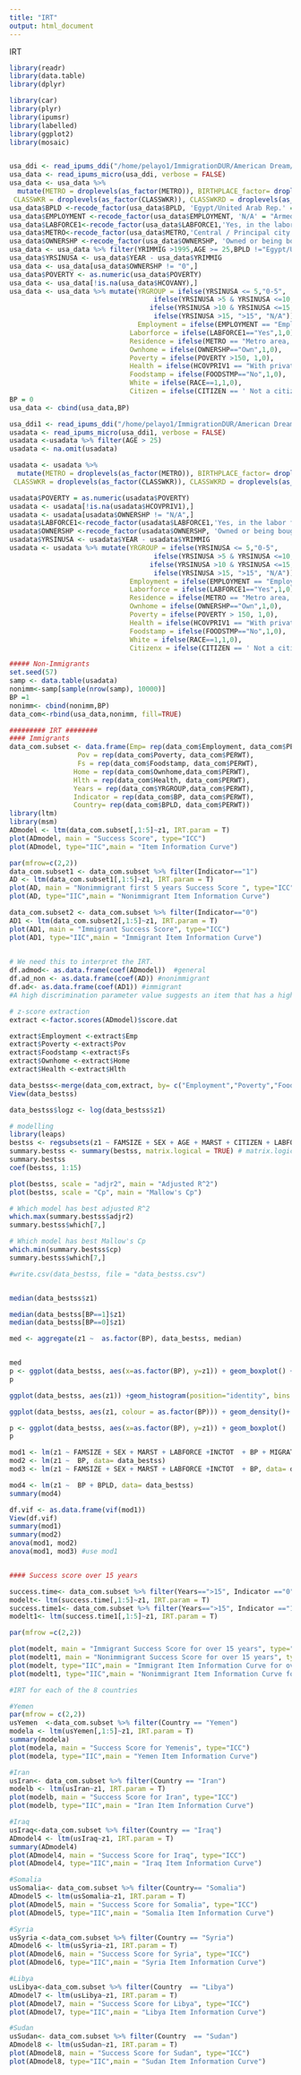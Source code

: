 ```yaml
---
title: "IRT"
output: html_document
---
```


IRT
```r
library(readr)
library(data.table)
library(dplyr)

library(car)
library(plyr)
library(ipumsr)
library(labelled)
library(ggplot2)
library(mosaic)


usa_ddi <- read_ipums_ddi("/home/pelayo1/ImmigrationDUR/American Dream/usa_00008.xml")
usa_data <- read_ipums_micro(usa_ddi, verbose = FALSE)
usa_data <- usa_data %>%
  mutate(METRO = droplevels(as_factor(METRO)), BIRTHPLACE_factor= droplevels(as_factor(BPL)), LABFORCE1= droplevels(as_factor(LABFORCE)), SEX= droplevels(as_factor(SEX)),FOODSTMP= droplevels(as_factor(FOODSTMP)), RELATE= droplevels(as_factor(RELATE)),RELATED= droplevels(as_factor(RELATED)), MARST= droplevels(as_factor(MARST)), BPL = droplevels(as_factor(BPL)),BPLD = droplevels(as_factor(BPLD)), CITIZEN = droplevels(as_factor(CITIZEN)),RACESING=droplevels.factor(RACESING),RACESINGD=droplevels(as_factor(RACESINGD)),HCOVANY = droplevels(as_factor(HCOVANY)),HCOPRIV = droplevels(as_factor(HCOVPRIV)), EDUCATION = droplevels(as_factor(GRADEATT)),EDUCATIOND= droplevels(as_factor(GRADEATTD)),EMPLOYMENT = droplevels(as_factor(EMPSTAT)), EMPLOYMENTD = droplevels(as_factor(EMPSTATD)), LABFORCE = droplevels(as_factor(LABFORCE)), IND = droplevels(as_factor(IND)),
 CLASSWKR = droplevels(as_factor(CLASSWKR)), CLASSWKRD = droplevels(as_factor(CLASSWKRD)), POVERTY = droplevels(as_factor(POVERTY)), MIGRATE1 = droplevels(as_factor(MIGRATE1)), MIGRATE1D = droplevels(as_factor(MIGRATE1D)), MIGPLAC1 = droplevels(as_factor(MIGPLAC1)), TRANWORK = droplevels(as_factor(TRANWORK)), OWNERSHP  = droplevels(as_factor(OWNERSHP)), HCOVPRIV1 = droplevels(as_factor(HCOVPRIV)), RACE= droplevels(as_factor(RACESING)))
usa_data$BPLD <-recode_factor(usa_data$BPLD, 'Egypt/United Arab Rep.' = "Egypt/UAE", 'Yemen Arab Republic (North)' = "Yemen")
usa_data$EMPLOYMENT <-recode_factor(usa_data$EMPLOYMENT, 'N/A' = "Armed Forces")
usa_data$LABFORCE1<-recode_factor(usa_data$LABFORCE1,'Yes, in the labor force'= "Yes",'No, not in the labor force'="No") 
usa_data$METRO<-recode_factor(usa_data$METRO,'Central / Principal city status unknown' = " Metro area, central", 'In metro area, central / principal city' = " Metro area, central",'In metro area, outside central / principal city' ="Metro area, outside central")
usa_data$OWNERSHP <-recode_factor(usa_data$OWNERSHP, 'Owned or being bought (loan)' = "Own", 'Rented' = "Rent")
usa_data <- usa_data %>% filter(YRIMMIG >1995,AGE >= 25,BPLD !="Egypt/UAE")
usa_data$YRSINUSA <- usa_data$YEAR - usa_data$YRIMMIG
usa_data <- usa_data[usa_data$OWNERSHP != "0",]
usa_data$POVERTY <- as.numeric(usa_data$POVERTY)
usa_data <- usa_data[!is.na(usa_data$HCOVANY),]
usa_data <- usa_data %>% mutate(YRGROUP = ifelse(YRSINUSA <= 5,"0-5",
                                    ifelse(YRSINUSA >5 & YRSINUSA <=10, "6-10",
                                   ifelse(YRSINUSA >10 & YRSINUSA <=15, "11-15",
                                    ifelse(YRSINUSA >15, ">15", "N/A")))),
                                Employment = ifelse(EMPLOYMENT == "Employed", 1,0), 
                              Laborforce = ifelse(LABFORCE1=="Yes",1,0),
                              Residence = ifelse(METRO == "Metro area, outside central",1,0), 
                              Ownhome = ifelse(OWNERSHP=="Own",1,0),
                              Poverty = ifelse(POVERTY >150, 1,0),
                              Health = ifelse(HCOVPRIV1 == "With private health insurance coverage", 1, 0),
                              Foodstamp = ifelse(FOODSTMP=="No",1,0),
                              White = ifelse(RACE==1,1,0),
                              Citizen = ifelse(CITIZEN == ' Not a citizen', 0, 1))
BP = 0
usa_data <- cbind(usa_data,BP)
```
                 
```r

usa_ddi1 <- read_ipums_ddi("/home/pelayo1/ImmigrationDUR/American Dream/usa_00013.xml")
usadata <- read_ipums_micro(usa_ddi1, verbose = FALSE)
usadata <-usadata %>% filter(AGE > 25)
usadata <- na.omit(usadata)

usadata <- usadata %>%
  mutate(METRO = droplevels(as_factor(METRO)), BIRTHPLACE_factor= droplevels(as_factor(BPL)), LABFORCE1= droplevels(as_factor(LABFORCE)), SEX= droplevels(as_factor(SEX)),FOODSTMP= droplevels(as_factor(FOODSTMP)), RELATE= droplevels(as_factor(RELATE)),RELATED= droplevels(as_factor(RELATED)), MARST= droplevels(as_factor(MARST)), BPL = droplevels(as_factor(BPL)),BPLD = droplevels(as_factor(BPLD)), CITIZEN = droplevels(as_factor(CITIZEN)),RACESING=droplevels.factor(RACESING),RACESINGD=droplevels(as_factor(RACESINGD)),HCOVANY = droplevels(as_factor(HCOVANY)),HCOPRIV = droplevels(as_factor(HCOVPRIV)), EDUCATION = droplevels(as_factor(GRADEATT)),EDUCATIOND= droplevels(as_factor(GRADEATTD)),EMPLOYMENT = droplevels(as_factor(EMPSTAT)), EMPLOYMENTD = droplevels(as_factor(EMPSTATD)), LABFORCE = droplevels(as_factor(LABFORCE)), IND = droplevels(as_factor(IND)),
 CLASSWKR = droplevels(as_factor(CLASSWKR)), CLASSWKRD = droplevels(as_factor(CLASSWKRD)), MIGRATE1 = droplevels(as_factor(MIGRATE1)), MIGRATE1D = droplevels(as_factor(MIGRATE1D)), MIGPLAC1 = droplevels(as_factor(MIGPLAC1)), TRANWORK = droplevels(as_factor(TRANWORK)), OWNERSHP  = droplevels(as_factor(OWNERSHP)), HCOVPRIV1 = droplevels(as_factor(HCOVPRIV)), RACE= droplevels(as_factor(RACESING)))

usadata$POVERTY = as.numeric(usadata$POVERTY)
usadata <- usadata[!is.na(usadata$HCOVPRIV1),]
usadata <- usadata[usadata$OWNERSHP != "N/A",]
usadata$LABFORCE1<-recode_factor(usadata$LABFORCE1,'Yes, in the labor force'= "Yes",'No, not in the labor force'="No") 
usadata$OWNERSHP <-recode_factor(usadata$OWNERSHP, 'Owned or being bought (loan)' = "Own", 'Rented' = "Rent")
usadata$YRSINUSA <- usadata$YEAR - usadata$YRIMMIG
usadata <- usadata %>% mutate(YRGROUP = ifelse(YRSINUSA <= 5,"0-5",
                                    ifelse(YRSINUSA >5 & YRSINUSA <=10, "6-10",
                                   ifelse(YRSINUSA >10 & YRSINUSA <=15, "11-15",
                                    ifelse(YRSINUSA >15, ">15", "N/A")))),
                              Employment = ifelse(EMPLOYMENT == "Employed", 1,0), 
                              Laborforce = ifelse(LABFORCE1=="Yes",1,0),
                              Residence = ifelse(METRO == "Metro area, outside central",1,0), 
                              Ownhome = ifelse(OWNERSHP=="Own",1,0),
                              Poverty = ifelse(POVERTY > 150, 1,0),
                              Health = ifelse(HCOVPRIV1 == "With private health insurance coverage", 1, 0),
                              Foodstamp = ifelse(FOODSTMP=="No",1,0),
                              White = ifelse(RACE==1,1,0),
                              Citizenx = ifelse(CITIZEN == ' Not a citizen', 0, 1))

##### Non-Immigrants
set.seed(57)
samp <- data.table(usadata)
nonimm<-samp[sample(nrow(samp), 10000)]
BP =1 
nonimm<- cbind(nonimm,BP)
data_com<-rbind(usa_data,nonimm, fill=TRUE)
```

```r

######### IRT ########
#### Immigrants
data_com.subset <- data.frame(Emp= rep(data_com$Employment, data_com$PERWT),
                 Pov = rep(data_com$Poverty, data_com$PERWT),
                 Fs = rep(data_com$Foodstamp, data_com$PERWT),
                Home = rep(data_com$Ownhome,data_com$PERWT),
                Hlth = rep(data_com$Health, data_com$PERWT),
                Years = rep(data_com$YRGROUP,data_com$PERWT),
                Indicator = rep(data_com$BP, data_com$PERWT),
                Country= rep(data_com$BPLD, data_com$PERWT))
library(ltm)
library(msm)
ADmodel <- ltm(data_com.subset[,1:5]~z1, IRT.param = T)
plot(ADmodel, main = "Success Score", type="ICC")
plot(ADmodel, type="IIC",main = "Item Information Curve")

```

```r
par(mfrow=c(2,2))
data_com.subset1 <- data_com.subset %>% filter(Indicator=="1")
AD <- ltm(data_com.subset1[,1:5]~z1, IRT.param = T)
plot(AD, main = "Nonimmigrant first 5 years Success Score ", type="ICC")
plot(AD, type="IIC",main = "Nonimmigrant Item Information Curve")

data_com.subset2 <- data_com.subset %>% filter(Indicator=="0")
AD1 <- ltm(data_com.subset2[,1:5]~z1, IRT.param = T)
plot(AD1, main = "Immigrant Success Score", type="ICC")
plot(AD1, type="IIC",main = "Immigrant Item Information Curve")

 
# We need this to interpret the IRT.
df.admod<- as.data.frame(coef(ADmodel))  #general
df.ad_non <- as.data.frame(coef(AD)) #nonimmigrant
df.ad<- as.data.frame(coef(AD1)) #immigrant
#A high discrimination parameter value suggests an item that has a high ability to differentiate subjects. Example - a high discrimination parameter value means that the probability of a correct response increases more rapidly as the ability (latent trait) increases.
```

```r
# z-score extraction
extract <-factor.scores(ADmodel)$score.dat

extract$Employment <-extract$Emp
extract$Poverty <-extract$Pov
extract$Foodstamp <-extract$Fs
extract$Ownhome <-extract$Home
extract$Health <-extract$Hlth

data_bestss<-merge(data_com,extract, by= c("Employment","Poverty","Foodstamp","Ownhome","Health")) #new dataset
View(data_bestss)

data_bestss$logz <- log(data_bestss$z1)

# modelling
library(leaps)
bestss <- regsubsets(z1 ~ FAMSIZE + SEX + AGE + MARST + CITIZEN + LABFORCE +INCTOT  + BP+MIGRATE1 + YRIMMIG, data = data_bestss, method = "exhaustive", nbest = 3)
summary.bestss <- summary(bestss, matrix.logical = TRUE) # matrix.logical term makes table of included terms more readable
summary.bestss
coef(bestss, 1:15)

plot(bestss, scale = "adjr2", main = "Adjusted R^2")
plot(bestss, scale = "Cp", main = "Mallow's Cp")

# Which model has best adjusted R^2
which.max(summary.bestss$adjr2)
summary.bestss$which[7,]

# Which model has best Mallow's Cp
which.min(summary.bestss$cp)
summary.bestss$which[7,]

```



```r
#write.csv(data_bestss, file = "data_bestss.csv")


median(data_bestss$z1)

median(data_bestss[BP==1]$z1)
median(data_bestss[BP==0]$z1)

med <- aggregate(z1 ~  as.factor(BP), data_bestss, median)


med
p <- ggplot(data_bestss, aes(x=as.factor(BP), y=z1)) + geom_boxplot() + xlab("Nonimmigrant Status") + ylab("Success Score") + ggtitle("Nonimmigrant Status vs Success Score") 
p

ggplot(data_bestss, aes(z1)) +geom_histogram(position="identity", bins = 100) + geom_density(alpha=0.6) + xlab("Success Score") + ylab("Count") + ggtitle("Overall Number of Success Scores") 

ggplot(data_bestss, aes(z1, colour = as.factor(BP))) + geom_density()+ xlab("Success Score") + ylab("Density") + ggtitle("Overall Number of Success Scores") 

p <- ggplot(data_bestss, aes(x=as.factor(BP), y=z1)) + geom_boxplot()
p

mod1 <- lm(z1 ~ FAMSIZE + SEX + MARST + LABFORCE +INCTOT  + BP + MIGRATE1, data= data_bestss)
mod2 <- lm(z1 ~  BP, data= data_bestss)
mod3 <- lm(z1 ~ FAMSIZE + SEX + MARST + LABFORCE +INCTOT  + BP, data= data_bestss)

mod4 <- lm(z1 ~  BP + BPLD, data= data_bestss)
summary(mod4)

df.vif <- as.data.frame(vif(mod1))
View(df.vif)
summary(mod1)
summary(mod2)
anova(mod1, mod2)
anova(mod1, mod3) #use mod1



```



```r
#### Success score over 15 years

success.time<- data_com.subset %>% filter(Years==">15", Indicator =="0")
modelt<- ltm(success.time[,1:5]~z1, IRT.param = T)
success.time1<- data_com.subset %>% filter(Years==">15", Indicator =="1")
modelt1<- ltm(success.time1[,1:5]~z1, IRT.param = T)

par(mfrow =c(2,2))

plot(modelt, main = "Immigrant Success Score for over 15 years", type="ICC")
plot(modelt1, main = "Nonimmigrant Success Score for over 15 years", type="ICC")
plot(modelt, type="IIC",main = "Immigrant Item Information Curve for over 15 years")
plot(modelt1, type="IIC",main = "Nonimmigrant Item Information Curve for over 15 years")
```


```r
#IRT for each of the 8 countries

#Yemen
par(mfrow = c(2,2))
usYemen  <-data_com.subset %>% filter(Country == "Yemen")
modela <- ltm(usYemen[,1:5]~z1, IRT.param = T)
summary(modela)
plot(modela, main = "Success Score for Yemenis", type="ICC")
plot(modela, type="IIC",main = "Yemen Item Information Curve")

#Iran
usIran<- data_com.subset %>% filter(Country == "Iran")
modelb <- ltm(usIran~z1, IRT.param = T)
plot(modelb, main = "Success Score for Iran", type="ICC")
plot(modelb, type="IIC",main = "Iran Item Information Curve")

#Iraq
usIraq<-data_com.subset %>% filter(Country == "Iraq")
ADmodel4 <- ltm(usIraq~z1, IRT.param = T)
summary(ADmodel4)
plot(ADmodel4, main = "Success Score for Iraq", type="ICC")
plot(ADmodel4, type="IIC",main = "Iraq Item Information Curve")

#Somalia
usSomalia<- data_com.subset %>% filter(Country== "Somalia")
ADmodel5 <- ltm(usSomalia~z1, IRT.param = T)
plot(ADmodel5, main = "Success Score for Somalia", type="ICC")
plot(ADmodel5, type="IIC",main = "Somalia Item Information Curve")

#Syria
usSyria <-data_com.subset %>% filter(Country == "Syria")
ADmodel6 <- ltm(usSyria~z1, IRT.param = T)
plot(ADmodel6, main = "Success Score for Syria", type="ICC")
plot(ADmodel6, type="IIC",main = "Syria Item Information Curve")

#Libya
usLibya<-data_com.subset %>% filter(Country  == "Libya")
ADmodel7 <- ltm(usLibya~z1, IRT.param = T)
plot(ADmodel7, main = "Success Score for Libya", type="ICC")
plot(ADmodel7, type="IIC",main = "Libya Item Information Curve")

#Sudan
usSudan<- data_com.subset %>% filter(Country  == "Sudan")
ADmodel8 <- ltm(usSudan~z1, IRT.param = T)
plot(ADmodel8, main = "Success Score for Sudan", type="ICC")
plot(ADmodel8, type="IIC",main = "Sudan Item Information Curve")

```
